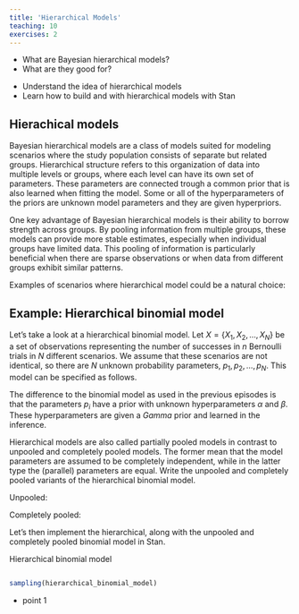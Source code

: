 ```yaml
---
title: 'Hierarchical Models'
teaching: 10
exercises: 2
---
```


:::::::::::::::::::::::::::::::::::::: questions 

- What are Bayesian hierarchical models?
- What are they good for?

::::::::::::::::::::::::::::::::::::::::::::::::

::::::::::::::::::::::::::::::::::::: objectives

- Understand the idea of hierarchical models
- Learn how to build and with hierarchical models with Stan

::::::::::::::::::::::::::::::::::::::::::::::::



## Hierachical models

Bayesian hierarchical models are a class of models suited for modeling scenarios where the study population consists of separate but related groups. Hierarchical structure refers to this organization of data into multiple levels or groups, where each level can have its own set of parameters. These parameters are connected trough a common prior that is also learned when fitting the model. Some or all of the hyperparameters of the priors are unknown model parameters and they are given hyperpriors. 

One key advantage of Bayesian hierarchical models is their ability to borrow strength across groups. By pooling information from multiple groups, these models can provide more stable estimates, especially when individual groups have limited data. This pooling of information is particularly beneficial when there are sparse observations or when data from different groups exhibit similar patterns.


Examples of scenarios where hierarchical model could be a natural choice: 



## Example: Hierarchical binomial model

Let's take a look at a hierarchical binomial model. Let $X = \{X_1, X_2, \ldots, X_N\}$ be a set of observations representing the number of successes in $n$ Bernoulli trials in $N$ different scenarios. We assume that these scenarios are not identical, so there are $N$ unknown probability parameters, $p_1, p_2, \ldots, p_N$. This model can be specified as follows.

\begin{align}
X_i &\sim Binom(n, p_i) \\
p_i &\sim Beta(\alpha, \beta) \\
\alpha, \beta &\sim Gamma(2, 1).
\end{align}

The difference to the binomial model as used in the previous episodes is that the parameters $p_i$ have a prior with unknown hyperparameters $\alpha$ and $\beta.$ These hyperparameters are given a $Gamma$ prior and learned in the inference. 

:::::::::::::::::::::::::::::::::::::: challenge

Hierarchical models are also called partially pooled models in contrast to unpooled and completely pooled models. The former mean that the model parameters are assumed to be completely independent, while in the latter type the (parallel) parameters are equal. Write the unpooled and completely pooled variants of the hierarchical binomial model. 

:::::::::::::::::::: solution

Unpooled: 

\begin{align}
X_i &\sim Binom(n, p_i) \\
p_i &\sim Beta(2, 2) \\
\end{align}

Completely pooled: 

\begin{align}
X_i &\sim Binom(n, p) \\
p &\sim Beta(2, 2) \\
\end{align}

:::::::::::::::::::::::::::::

::::::::::::::::::::::::::::::::::::::::::::::::




Let's then implement the hierarchical, along with the unpooled and completely pooled binomial model in Stan. 

Hierarchical binomial model 

```stan

```



```r

sampling(hierarchical_binomial_model)

```





::::::::::::::::::::::::::::::::::::: keypoints 

- point 1

::::::::::::::::::::::::::::::::::::::::::::::::

